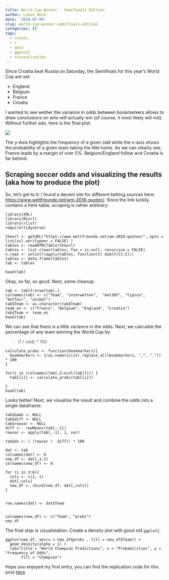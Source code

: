 ```yaml
---
title: World Cup Winner - Semifinals Edition
author: Lukas Heck
date: '2018-07-09'
slug: world-cup-winner-semifinals-edition
categories: []
tags:
  - rstats
  - r
  - data
  - ggplot2
  - visuzalisation
---
```






Since Croatia beat Russia on Saturday, the Semifinals for this year's World Cup are set:

* England
* Belgium
* France
* Croatia

I wanted to see wether the variance in odds between bookmarkers allows to draw conclusions on who will actually win (of course, it most likely will not).
Without further ado, here is the final plot:

![](https://raw.githubusercontent.com/heck1/blog/master/static/images/prediction.png)

The y-Axis highlights the frequency of a given odd while the x-axis shows the probability of a given team taking the title home. As we can clearly see, France leads by a margin of over 5%.
Belgium/England follow and Croatia is far behind.

## Scraping soccer odds and visualizing the results (aka how to produce the plot)

So, let's get to it:
I found a decent site for different betting sources here: <https://www.wettfreunde.net/wm-2018-quoten/>.
Since the link luckily contains a html-table, scraping is rather arbitrary:
```{  }
library(XML)
library(RCurl)
library(rlist)
require(tidyverse)
```
```{}
theurl <- getURL("https://www.wettfreunde.net/wm-2018-quoten/",.opts = list(ssl.verifypeer = FALSE) )
tables <- readHTMLTable(theurl)
tables <- list.clean(tables, fun = is.null, recursive = FALSE)
n.rows <- unlist(lapply(tables, function(t) dim(t)[1:2]))
tables <- data.frame(tables)
tab <- tables
```

```{  }
head(tab)
```

Okay, so far, so good. Next, some cleanup: 
```{}
tab <- tab[3:nrow(tab),]
colnames(tab) <- c("Team", "interwetten",  "bet365", "tipico",  "betfair", "unibet")
tab$Team <- as.character(tab$Team)
team_en <- c("France", "Belgium", "England", "Croatia")
tab$Team <- team_en
head(tab)
```

We can see that there is a little variance in the odds. Next, we calculate the percentage of 
any team winning the World Cup by  

>(1 / odd) * 100

```{}
calculate_probs <- function(bookmarkers){
  bookmarkers <- 1/as.numeric(str_replace_all(bookmarkers, ",", ".")) * 100
}

for(i in (colnames(tab[,2:ncol(tab)]))) {
  tab[[i]] <- calculate_probs(tab[[i]])
  
}
head(tab)
```

Looks better! Next, we visualize the result and combine the odds into a single dataframe:

```{}
tab$Game <- NULL
tab$diff <- NULL
tab$rowvar <- NULL
diff <-  rowMeans(tab[,-1])
rowvar <- apply(tab[,-1], 1, var) 

tab$dv <- ( (rowvar /  diff)) * 100

dat <- tab
colnames(dat) <- 0
new_df <- dat[,1:2]
colnames(new_df) <- 0

for (i in 3:6){ 
  cols <- c(1, i)
  dat[,cols]
  new_df <- rbind(new_df, dat[,cols])
}


row.names(dat) <- dat$Team


colnames(new_df) <- c("Team", "probs")
new_df
```

The final step is vizualistation: Create a density plot with good old `ggplot2`.

```{}
ggplot(new_df, aes(x = new_df$probs , fill = new_df$Team)) + 
  geom_density(alpha = 1) +
  labs(title = "World Champion Predictions", x = "Probabilities", y = "Frequency of Odds",
       fill = "Champion") 
```



Hope you enjoyed my first entry, you can find the replication code for this post [here](https://gist.github.com/heck1/df165d3b9f3f177133be4c6bd0fd6f0f).


